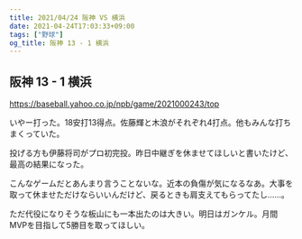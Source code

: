 ```yaml
---
title: 2021/04/24 阪神 VS 横浜
date: 2021-04-24T17:03:33+09:00
tags: ["野球"]
og_title: 阪神 13 - 1 横浜
---
```


## 阪神 13 - 1 横浜

https://baseball.yahoo.co.jp/npb/game/2021000243/top

いやー打った。18安打13得点。佐藤輝と木浪がそれぞれ4打点。他もみんな打ちまくっていた。

投げる方も伊藤将司がプロ初完投。昨日中継ぎを休ませてほしいと書いたけど、最高の結果になった。

こんなゲームだとあんまり言うことないな。近本の負傷が気になるなあ。大事を取って休ませただけならいいんだけど、戻るときも肩支えてもらってたし……。

ただ代役になりそうな板山にも一本出たのは大きい。明日はガンケル。月間MVPを目指して5勝目を取ってほしい。